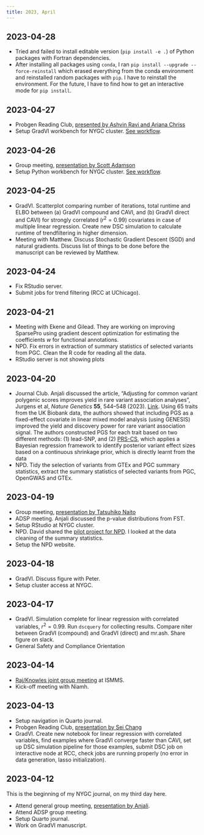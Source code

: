 ```yaml
---
title: 2023, April
---
```


## 2023-04-28

  - Tried and failed to install editable version (`pip install -e .`) of Python packages with Fortran dependencies.
  - After installing all packages using `conda`, I ran `pip install --upgrade --force-reinstall`
  which erased everything from the conda environment and reinstalled random packages with `pip`.
  I have to reinstall the environment. 
  For the future, I have to find how to get an interactive mode for `pip install`.

## 2023-04-27

  - Probgen Reading Club, [presented by Ashvin Ravi and Ariana Chriss](../listen/journal-club/2023-04-27-coop-book-chapter-7.qmd)
  - Setup GradVI workbench for NYGC cluster. [See workflow](../code/2023-04-27-gradvi-setup.qmd).

## 2023-04-26

  - Group meeting, [presentation by Scott Adamson](../listen/group-meeting/2023-04-26-scott-adamson.qmd)
  - Setup Python workbench for NYGC cluster. [See workflow](../code/2023-04-25-cluster-setup.qmd).

## 2023-04-25

  - GradVI. Scatterplot comparing number of iterations, total runtime and ELBO between (a) GradVI compound and CAVI,
  and (b) GradVI direct and CAVI) for strongly correlated ($r^2 = 0.99$) covariates
  in case of multiple linear regression. Create new DSC simulation to calculate runtime
  of trendfiltering in higher dimension.
  - Meeting with Matthew. Discuss Stochastic Gradient Descent (SGD) and natural gradients. 
  Discuss list of things to be done before the manuscript can be reviewed by Matthew.

## 2023-04-24

  - Fix RStudio server.
  - Submit jobs for trend filtering (RCC at UChicago).

## 2023-04-21

  - Meeting with Ekene and Gilead. They are working on improving SparsePro 
  using gradient descent optimization for estimating the coefficients $w$ for functional annotations.
  - NPD. Fix errors in extraction of summary statistics of selected variants from PGC. 
  Clean the R code for reading all the data. 
  - RStudio server is not showing plots

## 2023-04-20

  - Journal Club. Anjali discussed the article, 
  "Adjusting for common variant polygenic scores improves yield in rare variant association analyses",
  Jurgens et al, *Nature Genetics* **55**, 544–548 (2023). 
  [Link](https://doi.org/10.1038/s41588-023-01342-w).
  Using 65 traits from the UK Biobank data,
  the authors showed that including PGS as a fixed-effect covariate in linear mixed model analysis
  (using GENESIS) improved the yield and discovery power for rare variant association signal.
  The authors constructed PGS for each trait based on two different methods: (1) lead-SNP,
  and (2) [PRS-CS](https://doi.org/10.1038/s41467-019-09718-5), which applies a Bayesian regression framework to identify posterior variant effect sizes 
  based on a continuous shrinkage prior, which is directly learnt from the data
  - NPD. Tidy the selection of variants from GTEx and PGC summary statistics, 
  extract the summary statistics of selected variants from PGC, OpenGWAS and GTEx.

## 2023-04-19

  - Group meeting, [presentation by Tatsuhiko Naito](../listen/group-meeting/2023-04-19-tatsuhiko-naito.qmd)
  - ADSP meeting. Anjali discussed the p-value distributions from FST.
  - Setup RStudio at NYGC cluster.
  - NPD. David shared the [pilot project for NPD](https://github.com/daklab/npd_sumstats).
  I looked at the data cleaning of the summary statistics.
  - Setup the NPD website.

## 2023-04-18

  - GradVI. Discuss figure with Peter.
  - Setup cluster access at NYGC.

## 2023-04-17
  
  - GradVI. Simulation complete for linear regression with correlated variables, $r^2 = 0.99$. 
  Run `dscquery` for collecting results. Compare niter between GradVI (compound) and GradVI (direct) and mr.ash.
  Share figure on slack.
  - General Safety and Compliance Orientation

## 2023-04-14

  - [Raj/Knowles joint group meeting](../listen/group-meeting/2023-04-14-adsp-group-meeting.qmd) at ISMMS.
  - Kick-off meeting with Niamh.

## 2023-04-13

  - Setup navigation in Quarto journal.
  - Probgen Reading Club, [presentation by Sei Chang](../listen/journal-club/2023-04-13-coop-book-chapter-6.qmd)
  - GradVI. Create new notebook for linear regression with correlated variables, 
  find examples where GradVI converge faster than CAVI, set up DSC simulation pipeline for those examples,
  submit DSC job on interactive node at RCC, check jobs are running properly (no error in data generation, lasso initialization).


## 2023-04-12

This is the beginning of my NYGC journal, on my third day here.

  - Attend general group meeting, [presentation by Anjali](../listen/group-meeting/2023-04-12-adas-group-meeting.qmd).
  - Attend ADSP group meeting.
  - Setup Quarto journal.
  - Work on GradVI manuscript.
